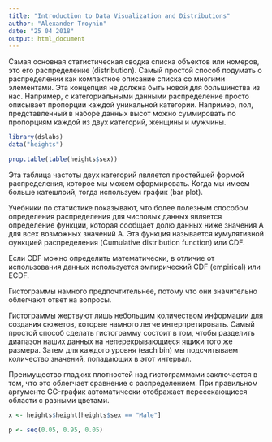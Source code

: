 ```yaml
---
title: "Introduction to Data Visualization and Distributions"
author: "Alexander Troynin"
date: "25 04 2018"
output: html_document
---
```


Самая основная статистическая сводка списка объектов или номеров,
это его распределение (distribution). Самый простой способ 
подумать о распределении как компактное описание списка со многими 
элементами. Эта концепция не должна быть новой для большинства из нас.
Например, с категориальными данными распределение
просто описывает пропорции каждой уникальной категории.
Например, пол, представленный в наборе данных высот
можно суммировать по пропорциям каждой из двух категорий,
женщины и мужчины.

```r
library(dslabs)
data("heights")
```

```r
prop.table(table(heights$sex))
```

Эта таблица частоты двух категорий является простейшей формой
распределения, которое мы можем сформировать. Когда мы имеем
больше катешлоий, тогда используем график (bar plot).

Учебники по статистике показывают, что более полезным способом
определения распределения для числовых данных является определение
функции, которая сообщает долю данных ниже значения A для всех
возможных значений A. Эта функция называется кумулятивной функцией
распределения (Cumulative distribution function) или CDF.

Если CDF можно определить математически, в отличие от
использования данных используется эмпирический CDF (empirical)
или ECDF.

Гистограммы намного предпочтительнее, потому что они значительно
облегчают ответ на вопросы.

Гистограммы жертвуют лишь небольшим количеством информации для
создания сюжетов, которые намного легче интерпретировать.
Самый простой способ сделать гистограмму состоит в том, чтобы
разделить диапазон наших данных на неперекрывающиеся ящики того
же размера. Затем для каждого уровня (each bin) мы подсчитываем
количество значений, попадающих в этот интервал.

Преимущество гладких плотностей над гистограммами заключается
в том, что это облегчает сравнение с распределением. При правильном
аргументе GG-график автоматически отображает пересекающиеся области
с разными цветами.

```r
x <- heights$height[heights$sex == "Male"]
```
```r
p <- seq(0.05, 0.95, 0.05)
```
